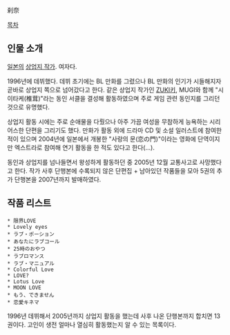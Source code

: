 刹奈

[[목차]]

== 인물 소개 ==
[[일본]]의 [[상업지 작가]]. 여자다.

1996년에 데뷔했다. 데뷔 초기에는 BL 만화를 그렸으나 BL 만화의 인기가 시들해지자 곧바로 상업지 쪽으로 넘어갔다고 한다. 같은 상업지 작가인 [[ZUKI키]], MUGI와 함께 "시이타케(椎茸)"라는 동인 서클을 결성해 활동하였으며 주로 게임 관련 동인지를 그리던 것으로 유명했다. 

상업지 활동 시에는 주로 순애물을 다뤘으나 아주 가끔 여성을 무참하게 능욕하는 시리어스한 단편을 그리기도 했다. 만화가 활동 외에 드라마 CD 및 소설 일러스트에 참여한 적이 있으며 2004년에 일본에서 개봉한 "사랑의 문(恋の門)"이라는 영화에 단역이지만 엑스트라로 참여해 연기 활동을 한 적도 있다고 한다(...). 

동인과 상업지를 넘나들면서 왕성하게 활동하던 중 2005년 12월 교통사고로 사망했다고 한다. 작가 사후 단행본에 수록되지 않은 단편집 + 남아있던 작품들을 모아 5권의 추가 단행본을 2007년까지 발매하였다.

== 작품 리스트 ==
 * 限界LOVE
 * Lovely eyes
 * ラブ・ポーション
 * あなたにラブコール 
 * 25時のおやつ 
 * ラブロマンス
 * ラブ・マニュアル
 * Colorful Love
 * LOVE?
 * Lotus Love
 * MOON LOVE
 * もう、できません
 * 恋愛キネマ

1996년 데뷔해서 2005년까지 상업지 활동을 했는데 사후 나온 단행본까지 합치면 13권이다. 고인이 생전 얼마나 열심히 활동했는지 알 수 있는 목록이다.
